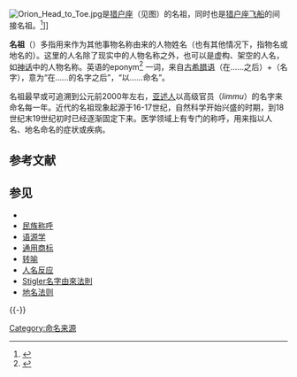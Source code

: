 {{Expand language}}
[[File:Orion_Head_to_Toe.jpg|thumb]]是[[猎户座|猎户座]]（见图）的名祖，同时也是[[猎户座飞船|猎户座飞船]]的间接名祖。<ref>{{cite web|url=http://www.aerospaceguide.net/spaceexploration/orion.html|title=Orion Spacecraft - Nasa Orion Spacecraft|work=aerospaceguide.net|accessdate=2020-10-03|archive-date=2016-08-06|archive-url=https://web.archive.org/web/20160806143308/http://www.aerospaceguide.net/spaceexploration/orion.html|dead-url=no}}</ref>]]

'''名祖'''（{{Lang-en|eponym}}）多指用来作为其他事物名称由来的人物姓名（也有其他情况下，指物名或地名的）。这里的人名除了现实中的人物名称之外，也可以是虚构、架空的人名，如[[神话|神话]]中的人物名称。英语的eponym<ref>{{Cite web|url=https://www.oed.com/view/Entry/63655?redirectedFrom=eponym#eid|title=eponym, n. : 牛津英语词典|last=|first=|date=2019-10-26|website=OED Online|archive-url=https://web.archive.org/web/20191026214030/https://www.oed.com/view/Entry/63655?redirectedFrom=eponym#eid|archive-date=2019-10-26|access-date=2019-10-27|dead-url=no}}</ref> 一词，来自[[古希腊语|古希腊语]]{{lang|grc|ἐπί}}（在……之后）+{{lang|grc|ὄνομα}}（名字），意为“在……的名字之后”，“以……命名”。

名祖最早或可追溯到公元前2000年左右，[[亚述人|亚述人]]以高级官员（''limmu''）的名字来命名每一年。近代的名祖现象起源于16-17世纪，自然科学开始兴盛的时期，到18世纪末19世纪初时已经逐渐固定下来。医学领域上有专门的称呼{{link-en|医学名祖|Lists of medical eponyms}}，用来指以人名、地名命名的症状或疾病。

== 参考文献 ==
{{Reflist}}

== 参见 ==
* {{link-en|换称|Antonomasia}}
* [[民族称呼|民族称呼]]
* [[语源学|语源学]]
* [[通用商标|通用商标]]
* [[转喻|转喻]]
* [[人名反应|人名反应]]
* [[Stigler名字由來法則|Stigler名字由來法則]]
* [[地名法则|地名法则]]

{{-}}
{{人名}}

{{Authority control}}

[[Category:命名来源|Category:命名来源]]